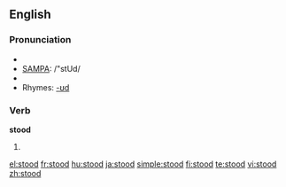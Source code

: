 ==English==

{{rank|poor|present|water|260|stood|large|within|room}}

===Pronunciation===
*{{IPA|/'stʊd/}}
*[[w:SAMPA|SAMPA]]: /"stUd/
*{{audio|en-us-stood.ogg|Audio (US)}}
*Rhymes: [[Rhymes:English:-ʊd|-ʊd]]

===Verb===
'''stood'''

# {{past of|[[stand]]}}

[[el:stood]]
[[fr:stood]]
[[hu:stood]]
[[ja:stood]]
[[simple:stood]]
[[fi:stood]]
[[te:stood]]
[[vi:stood]]
[[zh:stood]]